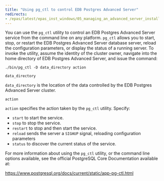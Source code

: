 ```yaml
---
title: "Using pg_ctl to control EDB Postgres Advanced Server"
redirects:
- /epas/latest/epas_inst_windows/05_managing_an_advanced_server_installation/02_using_pg_ctl_to_control_advanced_server/
---
```


<div id="using_pg_ctl_to_control_advanced_server" class="registered_link"></div>

You can use the `pg_ctl` utility to control an EDB Postgres Advanced Server service from the command line on any platform. `pg_ctl` allows you to start, stop, or restart the EDB Postgres Advanced Server database server, reload the configuration parameters, or display the status of a running server. To invoke the utility, assume the identity of the cluster owner, navigate into the home directory of EDB Postgres Advanced Server, and issue the command:

```text
./bin/pg_ctl -D data_directory action
```

`data_directory`

`data_directory` is the location of the data controlled by the EDB Postgres Advanced Server cluster.

`action`

`action` specifies the action taken by the `pg_ctl` utility. Specify:

-   `start` to start the service.
-   `stop` to stop the service.
-   `restart` to stop and then start the service.
-   `reload` sends the server a `SIGHUP` signal, reloading configuration parameters
-   `status` to discover the current status of the service.

For more information about using the `pg_ctl` utility, or the command line options available, see the official PostgreSQL Core Documentation available at:

<https://www.postgresql.org/docs/current/static/app-pg-ctl.html>
